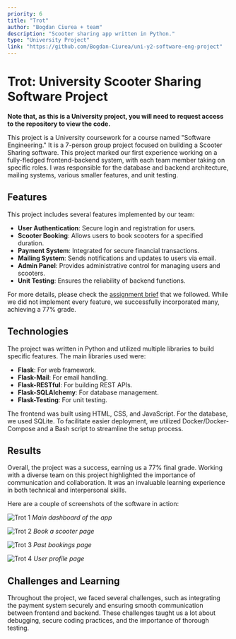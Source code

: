 ```yaml
---
priority: 6
title: "Trot"
author: "Bogdan Ciurea + team"
description: "Scooter sharing app written in Python."
type: "University Project"
link: "https://github.com/Bogdan-Ciurea/uni-y2-software-eng-project"
---
```


# Trot: University Scooter Sharing Software Project

**Note that, as this is a University project, you will need to request access to the repository to view the code.**

This project is a University coursework for a course named "Software Engineering." It is a 7-person group project focused on building a Scooter Sharing software. This project marked our first experience working on a fully-fledged frontend-backend system, with each team member taking on specific roles. I was responsible for the database and backend architecture, mailing systems, various smaller features, and unit testing.

## Features

This project includes several features implemented by our team:

- **User Authentication**: Secure login and registration for users.
- **Scooter Booking**: Allows users to book scooters for a specified duration.
- **Payment System**: Integrated for secure financial transactions.
- **Mailing System**: Sends notifications and updates to users via email.
- **Admin Panel**: Provides administrative control for managing users and scooters.
- **Unit Testing**: Ensures the reliability of backend functions.

For more details, please check the [assignment brief](/content/projects/trot/project-briefing.pdf) that we followed. While we did not implement every feature, we successfully incorporated many, achieving a 77% grade.

## Technologies

The project was written in Python and utilized multiple libraries to build specific features. The main libraries used were:

- **Flask**: For web framework.
- **Flask-Mail**: For email handling.
- **Flask-RESTful**: For building REST APIs.
- **Flask-SQLAlchemy**: For database management.
- **Flask-Testing**: For unit testing.

The frontend was built using HTML, CSS, and JavaScript. For the database, we used SQLite. To facilitate easier deployment, we utilized Docker/Docker-Compose and a Bash script to streamline the setup process.

## Results

Overall, the project was a success, earning us a 77% final grade. Working with a diverse team on this project highlighted the importance of communication and collaboration. It was an invaluable learning experience in both technical and interpersonal skills.

Here are a couple of screenshots of the software in action:

![Trot 1](/content/projects/trot/dashboard-1.png)
_Main dashboard of the app_

![Trot 2](/content/projects/trot/dashboard-2.png)
_Book a scooter page_

![Trot 3](/content/projects/trot/dashboard-3.png)
_Past bookings page_

![Trot 4](/content/projects/trot/dashboard-4.png)
_User profile page_

## Challenges and Learning

Throughout the project, we faced several challenges, such as integrating the payment system securely and ensuring smooth communication between frontend and backend. These challenges taught us a lot about debugging, secure coding practices, and the importance of thorough testing.
